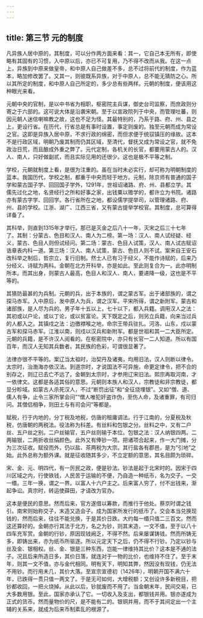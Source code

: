```yaml
---
---
---
```

title: 第三节 元的制度
---




凡异族人居中原的，其制度，可以分作两方面来看：其一，它自己本无所有，即使略有其固有的习惯，入中原以后，亦已不可复用，乃不得不改而从我。在这一点上，异族到中原来做皇帝，和中原人自己做差不多，总不过将前代的制度，作为蓝本，略加修改罢了。又其一，则彼既系异族，对于中原人，总不能无猜防之心。所以其所定的制度，和中原人自己所定的，多少总有些两样。元朝的制度，便该用这种眼光来看。

元朝中央的官制，是以中书省为相职，枢密院主兵谋，御史台司监察，而庶政则分寄之于六部的。这可说大体是沿袭宋朝。至于以宣政院列于中央，而管理吐蕃，则因元朝人迷信喇嘛教之故，这也不足为怪。其最特别的，乃系于路、府、州、县之上，更设行省。在历代，行省总是有事时设置，事定则废的。独至元朝而成为常设之官。这即是异族入居中原，不求行政的绵密，而但求便于统驭镇压的缘故。这本不是行政区域，明朝乃废其制而仍其区域，至清代，督抚又成为常设之官，就不免政治日荒，而且酿成外重之弊了。元代定制，各机关的长官，都要用蒙古人的。汉人、南人，只好做副贰，而且实际见用的还很少。这也是极不平等之制。

学校，元朝就制度上看，是很为注重的。虽在当时未必实行，却可称为明朝制度的蓝本。我国历代，学校之制，都重于中央而轻于地方。元制，除京师有普通的国子学和蒙古国子学、回回国子学外，1291年，世祖诏诸路、府、州、县都立学。其儒先过化之地，名贤经行之所和好事之家，出钱粟以赡学的，都许立为书院。诸路亦有蒙古字学、回回学。各行省所在之地，都设儒学提举司，以管理诸路、府、州、县的学校。江浙、湖广、江西三省，又有蒙古提举学校官。其制度，总可算得详备了。

其科举，则直到1315年才举行。那已是灭金之后八十一年，灭宋之后三十七年了。其制：分蒙古、色目和汉人、南人为二榜。第一场：汉人、南人试经疑、经义，蒙古、色目人则但试经问。第二场：蒙古、色目人试策，汉人、南人试古赋诏诰章表内科一道。第三场：汉人、南人试策，蒙古、色目人则不试。案宋自王安石改科举之制后，哲宗立，复行旧制。然士人已有习于经义，不能作诗赋的，后来乃分经义、诗赋为两科。金朝在北方开科举，亦是如此。至此则复合为一。此亦明制所本。而其出身，则蒙古人最高，色目人和汉人、南人，要递降一级，这也是不平等的。

其猜防最甚的为兵制。元朝的兵，出于本族的，谓之蒙古军。出于诸部族的，谓之探马赤军。入中原后，发中原人为兵，谓之汉军。平宋所得，谓之新附军。蒙古和诸部族，是人尽为兵的。男子年十五以上，七十以下，都入兵籍。调用汉人之法：其初或以户论，或以丁论，或以贫富论。天下既定之后，则另立兵籍，向来当过兵的人都入之。其镇戍之法：边徼襟喉之地，命宗王带兵驻扎。河洛、山东，戍以蒙古军和探马赤军。江淮以南，则戍以汉兵和新附军。都是世祖和其一二大臣所定。元朝的兵籍，是不许汉人阅看的。在枢密院中，亦只有长官一二人知道。所以有国百年，而汉人无知其兵数者。其民族的色彩，可谓很显著了。

法律亦很不平等的。案辽当太祖时，治契丹及诸夷，均用旧法，汉人则断以律令。太宗时，治渤海亦依汉法。到道宗时，才说国法不可异施，命更定律令，把不合的别存之，则辽已去亡不远了。金朝到太宗时，才参用辽宋旧法。熙宗再取河南，才一依律文。这都是各适其俗的意思。元朝则本族人和汉人，宗教徒和非宗教徒，都显分畛域。如蒙古人杀死汉人，不过“断罚出征”和“全征烧埋银”。又如“僧、道、儒人有争，止令三家所掌会问”“僧人唯犯奸盗诈伪，至伤人命，及诸重罪，有司归问。其僧侣相争，则田土与有司会问”等都是。

赋税，行于内地的，分丁税及地税，仿唐的租庸调法。行于江南的，分夏税及秋税，仿唐朝的两税法。役法称为科差。有丝料和包银之分。丝料之中，又有二户丝、五户丝之别。二户丝输官，五户丝则输于本位。包银之法：汉人纳银四两。二两输银，二两折收丝绢颜色。此外又有俸钞一项。把诸项合起来，作一大门摊，分为三次征收。赋役而外，仍以盐、茶两税为大宗。其行盐各有郡邑，是为“引地”之始。此外总称为额外课。就是征收随其多少，不立定额的意思，其名目颇为琐碎。

宋、金、元、明四代，有一厉民之政，便是钞法。钞法是起于北宋时的。因宋于四川区域之内，行使铁钱，人民苦于运输的不便，乃自造一种纸币，名为交子。一交一缗。三年一换，谓之一界。以富人十六户主之。后来富人穷了，付不出钱来，渐起争讼。真宗时，转运使薛田，才请改为官办。

这本是便民的意思。然而后来，官方遂借以筹款，而推行于他处。蔡京时谓之钱引。南宋则始称交子，末造又造会子。成为国家所发行的纸币了。交会本当兑换现钱的，然而后来，往往不能兑换，于是其价日跌。大约每一缗只值二三百文。然而这还算好的。金朝亦行其法于北方，名之为钞，则其末造，一文不值，至于以八十四车充军赏。金朝的行钞，原因现钱阙乏，不得不然。后来屡谋铸钱。然而所铸无多，即铸出来，亦为纸币所驱逐。所以元定天下之后，仍不得不行钞。乃定以钞与丝及金、银相权。丝、金、银是三种东西，岂能一律维持其比价？这本是不通的法子。况且后来所造日多，其价日落，就连对于一物的比价，也维持不住了。至于末年，则其一文不值，亦与金代相同。明有天下，明知其弊，然因没有现钱，仍无法不用钞。而行用未几，其价大落。至宣宗宣德初（1426年），明朝开国不满六十年，已跌得一贯只值一两文了。于是无可如何，大增税额；又创设许多新税目，把钞都收回，一把火烧掉。从此以后，钞就废而不用了。当金朝末年，民间交易，已大多数用银。至此，国家亦承认了它。一切收入及支出，都银钱并用。银亦遂成为正式的货币。然而量物价的尺，是不能有二的。银铜并用，而不于其间定出一个主辅的关系来，就成为后来币制紊乱的根源了。